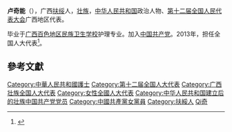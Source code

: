 '''卢奇能'''（{{bd|1972年||}}），广西[[扶绥|扶绥]]人，[[壮族|壮族]]，[[中华人民共和国|中华人民共和国]]政治人物、[[第十二届全国人民代表大会|第十二届全国人民代表大会]]广西地区代表。

毕业于[[广西百色地区民族卫生学校|广西百色地区民族卫生学校]]护理专业。加入[[中国共产党|中国共产党]]。2013年，担任全国人大代表<ref>{{cite news|title=全国人大代表信息-卢奇能|url= http://210.82.31.1:8084/delegate/viewDelegate.action?dbid=121937|accessdate=2013-04-05|newspaper=全国人大网}}{{Dead link|date=2019年12月 |bot=InternetArchiveBot |fix-attempted=yes }}</ref>。

==參考文獻==
{{reflist}}

{{中华人民共和国政治人物小作品}}

{{DEFAULTSORT:Lu盧}}
[[Category:中華人民共和國護士|Category:中華人民共和國護士]]
[[Category:第十二届全国人大代表|Category:第十二届全国人大代表]]
[[Category:广西壮族全国人大代表|Category:广西壮族全国人大代表]]
[[Category:女性全國人大代表|Category:女性全國人大代表]]
[[Category:中华人民共和国建立后的壮族中国共产党党员|Category:中华人民共和国建立后的壮族中国共产党党员]]
[[Category:中國共產黨女黨員|Category:中國共產黨女黨員]]
[[Category:扶綏人|Category:扶綏人]]
[[Category:盧姓|Qi奇]]